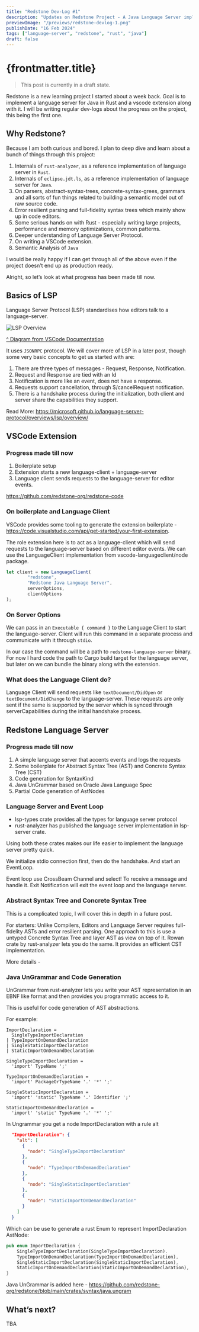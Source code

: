 ```yaml
---
title: "Redstone Dev-Log #1"
description: "Updates on Redstone Project - A Java Language Server implemented in Rust. Covers initial project setup, code generation and ungrammar."
previewImage: "/previews/redstone-devlog-1.png"
publishDate: "16 Feb 2024"
tags: ["language-server", "redstone", "rust", "java"]
draft: false
---
```


# {frontmatter.title}

> This post is currently in a draft state.

Redstone is a new learning project I started about a week back. Goal is to implement a language server for Java in Rust and a vscode extension along with it. I will be writing regular dev-logs about the progress on the project, this being the first one.


## Why Redstone?

Because I am both curious and bored. I plan to deep dive and learn about a bunch of things through this project:
1. Internals of `rust-analyzer`, as a reference implementation of language server in `Rust`.
2. Internals of `eclipse.jdt.ls`, as a reference implementation of language server for `Java`.
3. On parsers, abstract-syntax-trees, concrete-syntax-grees, grammars and all sorts of fun things related to building a semantic model out of raw source code.
4. Error resilient parsing and full-fidelity syntax trees which mainly show up in code editors.
5. Some serious hands on with Rust - especially writing large projects, performance and memory optimizations, common patterns.
6. Deeper understanding of Language Server Protocol.
7. On writing a VSCode extension.
8. Semantic Analysis of `Java`

I would be really happy if I can get through all of the above even if the project doesn’t end up as production ready.


Alright, so let’s look at what progress has been made till now.

## Basics of LSP


Language Server Protocol (LSP) standardises how editors talk to a language-server.

![LSP Overview](../images/lsp-overview.png)

[^ Diagram from VSCode Documentation](https://code.visualstudio.com/api/language-extensions/language-server-extension-guide)

It uses `JSONRPC` protocol. We will cover more of LSP in a later post, though some very basic concepts to get us started with are:

1. There are three types of messages - Request, Response, Notification.
2. Request and Response are tied with an Id
3. Notification is more like an event, does not have a response.
4. Requests support cancellation, through $/cancelRequest notification.
5. There is a handshake process during the initialization, both client and server share the capabilities they support.

Read More:
https://microsoft.github.io/language-server-protocol/overviews/lsp/overview/


## VSCode Extension

### Progress made till now
1. Boilerplate setup
2. Extension starts a new language-client + language-server
3. Language client sends requests to the language-server for editor events.

https://github.com/redstone-org/redstone-code

### On boilerplate and Language Client

VSCode provides some tooling to generate the extension boilerplate - https://code.visualstudio.com/api/get-started/your-first-extension.

The role extension here is to act as a language-client which will send requests to the language-server based on different editor events. We can use the LanguageClient implementation from vscode-languageclient/node package.

```ts
let client = new LanguageClient(
		"redstone",
		"Redstone Java Language Server",
		serverOptions,
		clientOptions
);
```

### On Server Options

We can pass in an `Executable { command }` to the Language Client to start the language-server. Client will run this command in a separate process and communicate with it through `stdio`.

In our case the command will be a path to `redstone-language-server` binary.  For now I hard code the path to Cargo build target for the language server, but later on we can bundle the binary along with the extension.

### What does the Language Client do?

Language Client will send requests like `textDocument/DidOpen` or `textDocument/DidChange` to the language-server. These requests are only sent if the same is supported by the server which is synced through serverCapabilities during the initial handshake process.

## Redstone Language Server

### Progress made till now
1. A simple language server that accents events and logs the requests
2. Some boilerplate for Abstract Syntax Tree (AST) and Concrete Syntax Tree (CST)
3. Code generation for SyntaxKind
4. Java UnGrammar based on Oracle Java Language Spec
5. Partial Code generation of AstNodes


### Language Server and Event Loop

- lsp-types crate provides all the types for language server protocol
- rust-analyzer has published the language server implementation in lsp-server crate.

Using both these crates makes our life easier to implement the language server pretty quick.

We initialize stdio connection first, then do the handshake. And start an EventLoop.

Event loop use CrossBeam Channel and select! To receive a message and handle it. Exit Notification will exit the event loop and the language server.

### Abstract Syntax Tree and Concrete Syntax Tree

This is a complicated topic, I will cover this in depth in a future post.

For starters:
Unlike Compilers, Editors and Language Server requires full-fidelity ASTs and error resilient parsing.
One approach to this is use a untyped Concrete Syntax Tree and layer AST as view on top of it.
Rowan crate by rust-analyzer lets you do the same. It provides an efficient CST implementation.

More details - 

### Java UnGrammar and Code Generation

UnGrammar from rust-analyzer lets you write your AST representation in an EBNF like format and then provides you programmatic access to it.

This is useful for code generation of AST abstractions.

For example:


```
ImportDeclaration =
  SingleTypeImportDeclaration
| TypeImportOnDemandDeclaration
| SingleStaticImportDeclaration
| StaticImportOnDemandDeclaration

SingleTypeImportDeclaration =
  'import' TypeName ';'

TypeImportOnDemandDeclaration =
  'import' PackageOrTypeName '.' '*' ';'

SingleStaticImportDeclaration =
  'import' 'static' TypeName '.' Identifier ';'

StaticImportOnDemandDeclaration =
  'import' 'static' TypeName '.' '*' ';'
```



In Ungrammar you get a node ImportDeclaration with a rule alt

```json
  "ImportDeclaration": {
    "alt": [
      {
        "node": "SingleTypeImportDeclaration"
      },
      {
        "node": "TypeImportOnDemandDeclaration"
      },
      {
        "node": "SingleStaticImportDeclaration"
      },
      {
        "node": "StaticImportOnDemandDeclaration"
      }
    ]
  }
```

Which can be use to generate a rust Enum to represent ImportDeclaration AstNode:

```rs
pub enum ImportDeclaration {
	SingleTypeImportDeclaration(SingleTypeImportDeclaration).
	TypeImportOnDemandDeclaration(TypeImportOnDemandDeclaration),
	SingleStaticImportDeclaration(SingleStaticImportDeclaration),
	StaticImportOnDemandDeclaration(StaticImportOnDemandDeclaration),
}
```


Java UnGrammar is added here - https://github.com/redstone-org/redstone/blob/main/crates/syntax/java.ungram

## What’s next?

TBA
